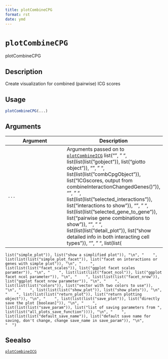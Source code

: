 ```yaml
--- 
title: plotCombineCPG 
format: rst 
date: ymd 
--- 
```

# `plotCombineCPG`

plotCombineCPG


## Description

Create visualization for combined (pairwise) ICG scores


## Usage

```r
plotCombineCPG(...)
```


## Arguments

Argument      |Description
------------- |----------------
`...`     |      Arguments passed on to [`plotCombineICG`](#plotcombineicg)   list("\n", "    ", list(list(list("gobject")), list("giotto object")), "\n", "    ", list(list(list("combCpgObject")), list("ICGscores, output from combineInteractionChangedGenes()")), "\n", "    ", list(list(list("selected_interactions")), list("interactions to show")), "\n", "    ", list(list(list("selected_gene_to_gene")), list("pairwise gene combinations to show")), "\n", "    ", list(list(list("detail_plot")), list("show detailed info in both interacting cell types")), "\n", "    ", list(list(
    list("simple_plot")), list("show a simplified plot")), "\n", "    ", list(list(list("simple_plot_facet")), list("facet on interactions or genes with simple plot")), "\n", "    ", list(list(list("facet_scales")), list("ggplot facet scales paramter")), "\n", "    ", list(list(list("facet_ncol")), list("ggplot facet ncol parameter")), "\n", "    ", list(list(list("facet_nrow")), list("ggplot facet nrow parameter")), "\n", "    ", list(list(list("colors")), list("vector with two colors to use")), 
    "\n", "    ", list(list(list("show_plot")), list("show plots")), "\n", "    ", list(list(list("return_plot")), list("return plotting object")), "\n", "    ", list(list(list("save_plot")), list("directly save the plot [boolean]")), "\n", "    ", list(list(list("save_param")), list("list of saving parameters from ", list(list("all_plots_save_function")))), "\n", "    ", list(list(list("default_save_name")), list("default save name for saving, don't change, change save_name in save_param")), "\n", 
    "  ")


## Seealso

[`plotCombineICG`](#plotcombineicg)


